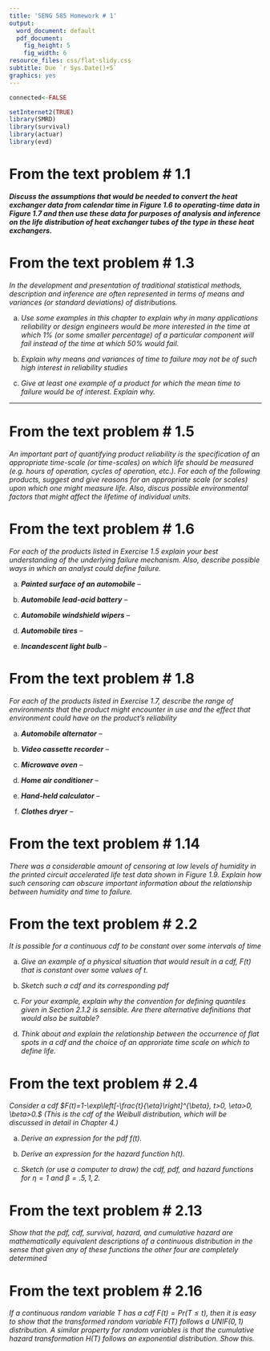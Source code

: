 ```yaml
---
title: 'SENG 585 Homework # 1'
output:
  word_document: default
  pdf_document:
    fig_height: 5
    fig_width: 6
resource_files: css/flat-slidy.css
subtitle: Due `r Sys.Date()+5`
graphics: yes
---
```


```r
connected<-FALSE

setInternet2(TRUE)  
library(SMRD)
library(survival)
library(actuar)
library(evd)
```


# From the text problem # 1.1

___Discuss the assumptions that would be needed to convert the heat exchanger data from calendar time in Figure 1.6 to operating-time data in Figure 1.7 and then use these data for purposes of analysis and inference on the life distribution of heat exchanger tubes of the type in these heat exchangers.___

# From the text problem # 1.3

_In the development and presentation of traditional statistical methods, description and inference are often represented in terms of means and variances (or standard deviations) of distributions._

(a) _Use some examples in this chapter to explain why in many applications reliability or design engineers would be more interested in the time at which 1% (or some smaller percentage) of a particular component will fail instead of the time at which 50% would fail._

(b) _Explain why means and variances of time to failure may not be of such high interest in reliability studies_ 

(c) _Give at least one example of a product for which the mean time to failure would be of interest.  Explain why._ 

<hr>

# From the text problem # 1.5

_An important part of quantifying product reliability is the specification of an appropriate time-scale (or time-scales) on which life should be measured (e.g. hours of operation, cycles of operation, etc.).  For each of the following products, suggest and give reasons for an appropriate scale (or scales) upon which one might measure life.  Also, discus possible environmental factors that might affect the lifetime of individual units._

# From the text problem # 1.6

_For each of the products listed in Exercise 1.5 explain your best understanding of the underlying failure mechanism.  Also, describe possible ways in which an analyst could define failure._

(a) ___Painted surface of an automobile___ -- 

(b) ___Automobile lead-acid battery___ --

(c) ___Automobile windshield wipers___ --

(d) ___Automobile tires___ --

(e) ___Incandescent light bulb___ --

# From the text problem # 1.8

_For each of the products listed in Exercise 1.7, describe the range of environments that the product might encounter in use and the effect that environment could have on the product's reliability_

(a) ___Automobile alternator___ --

(b) ___Video cassette recorder___ --

(c) ___Microwave oven___ --

(d) ___Home air conditioner___ --

(e) ___Hand-held calculator___ --

(f) ___Clothes dryer___ --

# From the text problem # 1.14

_There was a considerable amount of censoring at low levels of humidity in the printed circuit accelerated life test data shown in Figure 1.9.  Explain how such censoring can obscure important information about the relationship between humidity and time to failure._

# From the text problem # 2.2

_It is possible for a continuous cdf to be constant over some intervals of time_

(a) _Give an example of a physical situation that would result in a cdf, $F(t)$ that is constant over some values of $t$._

(b) _Sketch such a cdf and its corresponding pdf_

(c) _For your example, explain why the convention for defining quantiles given in Section 2.1.2 is sensible.  Are there alternative definitions that would also be suitable?_

(d) _Think about and explain the relationship between the occurrence of flat spots in a cdf and the choice of an approriate time scale on which to define life._

# From the text problem # 2.4

_Consider a cdf $F(t)=1-\exp\left[-\frac{t}{\eta}\right]^{\beta}, t>0, \eta>0, \beta>0.$ (This is the cdf of the Weibull distribution, which will be discussed in detail in Chapter 4.)_

(a) _Derive an expression for the pdf $f(t)$._

(b) _Derive an expression for the hazard function $h(t)$._

(c) _Sketch (or use a computer to draw) the cdf, pdf, and hazard functions for $\eta=1$ and $\beta=.5,1,2$._ 

# From the text problem # 2.13

_Show that the pdf, cdf, survival, hazard, and cumulative hazard are mathematically equivalent descriptions of a continuous distribution in the sense that given any of these functions the other four are completely determined_

# From the text problem # 2.16

_If a continuous random variable $T$ has a cdf $F(t)=Pr(T\le t)$, then it is easy to show that the transformed random variable $F(T)$ follows a $UNIF(0,1)$ distribution.  A similar property for random variables is that the cumulative hazard transformation $H(T)$ follows an exponential distribution.  Show this._